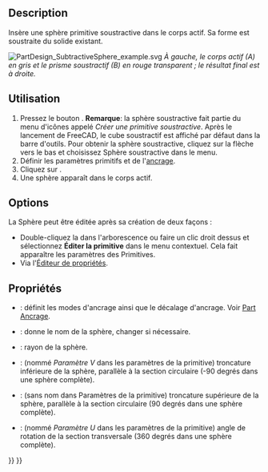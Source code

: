<languages/>

{{Docnav/fr
|[[PartDesign_SubtractiveCylinder/fr|Cylindre soustractif]]
|[[PartDesign_SubtractiveCone/fr|Cône soustractif]]
|[[PartDesign_Workbench/fr|Atelier PartDesign]]
|IconL=PartDesign_SubtractiveCylinder.svg
|IconR=PartDesign_SubtractiveCone.svg
|IconC=Workbench_PartDesign.svg
}}

{{GuiCommand/fr
|Name=PartDesign SubtractiveSphere
|Name/fr=PartDesign Sphère soustractive
|MenuLocation=PartDesign → Créer une primitive soustractive → Sphère soustractive
|Workbenches=[[PartDesign_Workbench/fr|PartDesign]]
|Version=0.17
|SeeAlso=[[PartDesign_CompPrimitiveSubtractive/fr|PartDesign Primitives soustractives]], [[PartDesign_AdditiveSphere/fr|PartDesign Sphère additif]]
}}

==Description==

Insère une sphère primitive soustractive dans le corps actif. Sa forme est soustraite du solide existant.

[[File:PartDesign_SubtractiveSphere_example.svg|none]]
''À gauche, le corps actif (A) en gris et le prisme soustractif (B) en rouge transparent ; le résultat final est à droite.''

<span id="Usage"></span>
==Utilisation==

<div class="mw-translate-fuzzy">
# Pressez le bouton {{Button|[[Image:PartDesign SubtractiveSphere.svg|24px]] '''Sphère soustractive'''}}. '''Remarque''': la sphère soustractive fait partie du menu d'icônes appelé ''Créer une primitive soustractive''. Après le lancement de FreeCAD, le cube soustractif est affiché par défaut dans la barre d'outils. Pour obtenir la sphère soustractive, cliquez sur la flèche vers le bas et choisissez Sphère soustractive dans le menu.
# Définir les paramètres primitifs et de l'[[Part_EditAttachment/fr|ancrage]].
# Cliquez sur {{Button|OK}}. 
# Une sphère apparaît dans le corps actif.
</div>

==Options==

La Sphère peut être éditée après sa création de deux façons :
* Double-cliquez la dans l'arborescence ou faire un clic droit dessus et sélectionnez '''Éditer la primitive''' dans le menu contextuel. Cela fait apparaître les paramètres des Primitives. 
* Via l'[[Property_editor/fr|Éditeur de propriétés]].

<span id="Properties"></span>
==Propriétés==

* {{PropertyData|Attachment}} : définit les modes d'ancrage ainsi que le décalage d'ancrage. Voir [[Part_EditAttachment/fr|Part Ancrage]].
* {{PropertyData|Label}} : donne le nom de la sphère, changer si nécessaire.
* {{PropertyData|Radius}} : rayon de la sphère.
* {{PropertyData|Angle1}} : (nommé ''Paramètre V'' dans les paramètres de la primitive) troncature inférieure de la sphère, parallèle à la section circulaire (-90 degrés dans une sphère complète).
* {{PropertyData|Angle2}} : (sans nom dans Paramètres de la primitive) troncature supérieure de la sphère, parallèle à la section circulaire (90 degrés dans une sphère complète).
* {{PropertyData|Angle3}} : (nommé ''Paramètre U'' dans les paramètres de la primitive) angle de rotation de la section transversale (360 degrés dans une sphère complète).


{{Docnav/fr
|[[PartDesign_SubtractiveCylinder/fr|Cylindre soustractif]]
|[[PartDesign_SubtractiveCone/fr|Cône soustractif]]
|[[PartDesign_Workbench/fr|Atelier PartDesign]]
|IconL=PartDesign_SubtractiveCylinder.svg
|IconR=PartDesign_SubtractiveCone.svg
|IconC=Workbench_PartDesign.svg
}}


{{PartDesign_Tools_navi{{#translation:}}}}
{{Userdocnavi{{#translation:}}}}